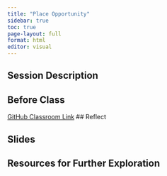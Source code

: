```yaml
---
title: "Place Opportunity"
sidebar: true
toc: true
page-layout: full
format: html
editor: visual
---
```


## Session Description

## Before Class

[GitHub Classroom Link](https://classroom.github.com/a/HefJuFJW)
## Reflect

## Slides

## Resources for Further Exploration
